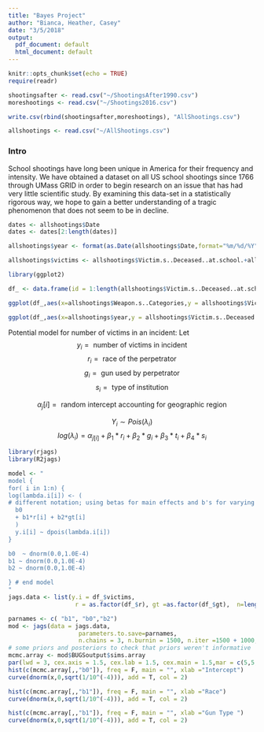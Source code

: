 ---
title: "Bayes Project"
author: "Bianca, Heather, Casey"
date: "3/5/2018"
output:
  pdf_document: default
  html_document: default
---

```{r setup, include=FALSE}
knitr::opts_chunk$set(echo = TRUE)
require(readr)
```


```{r combining csvs}
shootingsafter <- read.csv("~/ShootingsAfter1990.csv")
moreshootings <- read.csv("~/Shootings2016.csv")

write.csv(rbind(shootingsafter,moreshootings), "AllShootings.csv")

allshootings <- read.csv("~/AllShootings.csv")
```

### Intro

School shootings have long been unique in America for their frequency and intensity. We have obtained a dataset on all US school shootings since 1766 through UMass GRID in order to begin research on an issue that has had very little scientific study. By examining this data-set in a statistically rigorous way, we hope to gain a better understanding of a tragic phenomenon that does not seem to be in decline. 


```{r plots, echo=FALSE}
dates <- allshootings$Date
dates <- dates[2:length(dates)]

allshootings$year <- format(as.Date(allshootings$Date,format="%m/%d/%Y"),"%Y")

allshootings$victims <- allshootings$Victim.s..Deceased..at.school.+allshootings$Victim.s..Deceased..off.campus.

library(ggplot2)

df_ <- data.frame(id = 1:length(allshootings$Victim.s..Deceased..at.school.))

ggplot(df_,aes(x=allshootings$Weapon.s..Categories,y = allshootings$Victim.s..Deceased..at.school.)) + geom_point()   + labs(title = "Number of Victims by Gun Type")

ggplot(df_,aes(x=allshootings$year,y = allshootings$Victim.s..Deceased..at.school.)) + geom_point() + labs(title = "Number of Victims over Time")  + theme(axis.text.x = element_text(angle = 90, hjust = 1))
```




Potential model for number of victims in an incident:
Let
$$y_i = \text{ number of victims in incident }$$
$$r_i = \text{ race of the perpetrator  }$$
$$g_i = \text{ gun used by perpetrator} $$
$$s_i = \text{ type of institution} $$

$$\alpha_j[i] = \text{ random intercept accounting for geographic region}$$

$$Y_i \sim Pois(\lambda_i)$$
$$log(\lambda_i) = \alpha_{j[i]} + \beta_1*r_i + \beta_2*g_i +  \beta_3*t_i + \beta_4*s_i$$


```{r}
library(rjags)
library(R2jags)

model <- "
model {
for( i in 1:n) {	
log(lambda.i[i]) <- (
# different notation; using betas for main effects and b's for varying effects
  b0
  + b1*r[i] + b2*gt[i]
  )
  y.i[i] ~ dpois(lambda.i[i])
}

b0  ~ dnorm(0.0,1.0E-4)
b1 ~ dnorm(0.0,1.0E-4)
b2 ~ dnorm(0.0,1.0E-4)

} # end model
"
jags.data <- list(y.i = df_$victims, 
                   r = as.factor(df_$r), gt =as.factor(df_$gt),  n=length(df_$victims))

parnames <- c( "b1", "b0","b2")
mod <- jags(data = jags.data, 
                    parameters.to.save=parnames, 
                    n.chains = 3, n.burnin = 1500, n.iter =1500 + 1000, n.thin = 10, model.file = textConnection(model))
# some priors and posteriors to check that priors weren't informative
mcmc.array <- mod$BUGSoutput$sims.array
par(lwd = 3, cex.axis = 1.5, cex.lab = 1.5, cex.main = 1.5,mar = c(5,5,1,1), mfrow = c(1,3))
hist(c(mcmc.array[,,"b0"]), freq = F, main = "", xlab ="Intercept")
curve(dnorm(x,0,sqrt(1/10^(-4))), add = T, col = 2)

hist(c(mcmc.array[,,"b1"]), freq = F, main = "", xlab ="Race")
curve(dnorm(x,0,sqrt(1/10^(-4))), add = T, col = 2)

hist(c(mcmc.array[,,"b1"]), freq = F, main = "", xlab ="Gun Type ")
curve(dnorm(x,0,sqrt(1/10^(-4))), add = T, col = 2)

```



 
